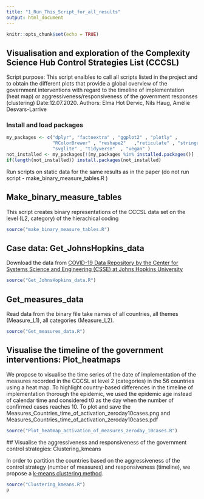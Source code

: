 ---
title: "1_Run_This_Script_for_all_results"
output: html_document
---

```{r setup, include=FALSE}
knitr::opts_chunk$set(echo = TRUE)
```


## Visualisation and exploration of the Complexity Science Hub Control Strategies List (CCCSL)
Script purpose: This script enalbles to call all scripts listed in the project and to obtain the different plots that provide a global overview of the government interventions with regard to the timeline of implementation (heat map) or aggressiveness/responsiveness of the government responses (clustering)
Date:12.07.2020.
Authors: Elma Hot Dervic, Nils Haug, Amélie Desvars-Larrive


### Install and load packages
```{r}
my_packages <- c("dplyr", "factoextra" , "ggplot2" , "plotly" , 
                 "RColorBrewer" , "reshape2"   ,"reticulate" , "stringr" , 
                 "svglite" , "tidyverse"  , "vegan" )  
not_installed <- my_packages[!(my_packages %in% installed.packages()[ , "Package"])]    # Extract not installed packages
if(length(not_installed)) install.packages(not_installed)                               # Install not installed packages
```


Run scripts on static data for the same results as in the paper (do not run script - make_binary_measure_tables.R )

## Make_binary_measure_tables
This script creates binary representations of the CCCSL data set on the level (L2, category) of the hierachical coding
```{r, echo=FALSE, message=FALSE, results='hide'}
source("make_binary_measure_tables.R")
```



## Case data: Get_JohnsHopkins_data
Download the data from [COVID-19 Data Repository by the Center for Systems Science and Engineering (CSSE) at Johns Hopkins University](https://github.com/CSSEGISandData/COVID-19)

```{r, echo=FALSE, message=FALSE}
source("Get_JohnsHopkins_data.R")
```

## Get_measures_data
Read data from the binary file take names of all countries, all themes (Measure_L1), all categories (Measure_L2).

```{r, echo=FALSE, message=FALSE}
source("Get_measures_data.R")
```

## Visualise the timeline of the government interventions: Plot_heatmaps
We propose to visualise the time series of the date of implementation of the measures recorded in the CCCSL at level 2 (categories) in the 56 countries using a heat map. To highlight country-based differences in the timeline of implementation thorough the epidemic, we used the epidemic age instead of calendar time and considered t0 as the day when the number of confirmed cases reaches 10.
To plot and save the Measures_Countries_time_of_activation\_zeroday10cases.png and Measures_Countries_time_of_activation_zeroday10cases.pdf

```{r, echo=FALSE, message=FALSE, fig.width=15, fig.height=15, results='hide'}

source("Plot_heatmap_activation_of_measures_zeroday_10cases.R")

```

 ## Visualise the aggressiveness and responsiveness of the government control strategies: Clustering_kmeans
 
 In order to partition the countries based on the aggressiveness of the control strategy (number of measures) and responsiveness (timeline), we propose a [k-means clustering method](https://doi.org/10.3390/j2020016).

```{r  message=FALSE, error=FALSE}
source("Clustering_kmeans.R")
p
```

